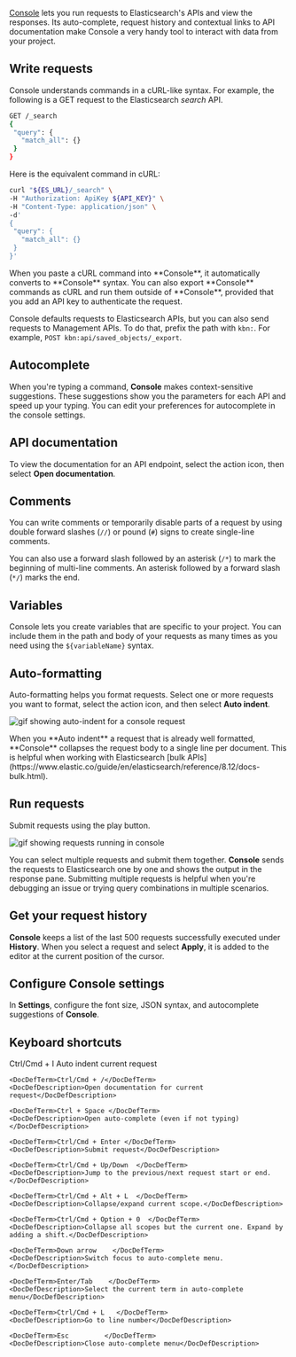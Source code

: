 [Console](app/dev_tools#/console) lets you run requests to Elasticsearch's APIs and view the responses. Its auto-complete, request history and contextual links to API documentation make Console a very handy tool to interact with data from your project.


## Write requests

Console understands commands in a cURL-like syntax. For example, the following is a GET request to the Elasticsearch _search_ API.

```sh
GET /_search
{
 "query": {
   "match_all": {}
 }
}
```

Here is the equivalent command in cURL:

```sh
curl "${ES_URL}/_search" \
-H "Authorization: ApiKey ${API_KEY}" \
-H "Content-Type: application/json" \
-d'
{
 "query": {
   "match_all": {}
 }
}'
```

<DocCallOut color="success" title="">
    When you paste a cURL command into **Console**, it automatically converts to **Console** syntax. You can also export **Console** commands as cURL and run them outside of **Console**, provided that you add an API key to authenticate the request.
</DocCallOut>

Console defaults requests to Elasticsearch APIs, but you can also send requests to Management APIs. To do that, prefix the path with `kbn:`. For example, `POST kbn:api/saved_objects/_export`.

## Autocomplete

When you're typing a command, **Console** makes context-sensitive suggestions. These suggestions show you the parameters for each API and speed up your typing. You can edit your preferences for autocomplete in the console settings.

## API documentation

To view the documentation for an API endpoint, select the action icon, then select **Open documentation**.

## Comments

You can write comments or temporarily disable parts of a request by using double forward slashes (`//`) or pound (`#`) signs to create single-line comments.

You can also use a forward slash followed by an asterisk (`/*`) to mark the beginning of multi-line comments. An asterisk followed by a forward slash (`*/`) marks the end.

## Variables

Console lets you create variables that are specific to your project. You can include them in the path and body of your requests as many times as you need using the `${variableName}` syntax.

## Auto-formatting

Auto-formatting helps you format requests. Select one or more requests you want to format, select the action icon, and then select **Auto indent**.

![gif showing auto-indent for a console request](../../shared/media/auto-indent-devtools.gif)

<DocCallOut color="success" title="">
    When you **Auto indent** a request that is already well formatted, **Console** collapses the request body to a single line per document. This is helpful when working with Elasticsearch [bulk APIs](https://www.elastic.co/guide/en/elasticsearch/reference/8.12/docs-bulk.html).
</DocCallOut>


## Run requests

Submit requests using the play button.

![gif showing requests running in console](../../shared/media/devtool-run-request.gif)

You can select multiple requests and submit them together. **Console** sends the requests to Elasticsearch one by one and shows the output in the response pane. Submitting multiple requests is helpful when you're debugging an issue or trying query combinations in multiple scenarios.

## Get your request history

**Console** keeps a list of the last 500 requests successfully executed under **History**. When you select a request and select **Apply**, it is added to the editor at the current position of the cursor.

## Configure Console settings

In **Settings**, configure the font size, JSON syntax, and autocomplete suggestions of **Console**.

## Keyboard shortcuts

<DocDefList>
    <DocDefTerm>Ctrl/Cmd + I</DocDefTerm>
    <DocDefDescription>Auto indent current request</DocDefDescription>

    <DocDefTerm>Ctrl/Cmd + /</DocDefTerm>
    <DocDefDescription>Open documentation for current request</DocDefDescription>

    <DocDefTerm>Ctrl + Space </DocDefTerm>
    <DocDefDescription>Open auto-complete (even if not typing)</DocDefDescription>

    <DocDefTerm>Ctrl/Cmd + Enter </DocDefTerm>
    <DocDefDescription>Submit request</DocDefDescription>

    <DocDefTerm>Ctrl/Cmd + Up/Down  </DocDefTerm>
    <DocDefDescription>Jump to the previous/next request start or end.</DocDefDescription>
   
    <DocDefTerm>Ctrl/Cmd + Alt + L  </DocDefTerm>
    <DocDefDescription>Collapse/expand current scope.</DocDefDescription>
   
    <DocDefTerm>Ctrl/Cmd + Option + 0  </DocDefTerm>
    <DocDefDescription>Collapse all scopes but the current one. Expand by adding a shift.</DocDefDescription>
    
    <DocDefTerm>Down arrow    </DocDefTerm>
    <DocDefDescription>Switch focus to auto-complete menu.</DocDefDescription>
    
    <DocDefTerm>Enter/Tab    </DocDefTerm>
    <DocDefDescription>Select the current term in auto-complete menu</DocDefDescription>
    
    <DocDefTerm>Ctrl/Cmd + L   </DocDefTerm>
    <DocDefDescription>Go to line number</DocDefDescription>
    
    <DocDefTerm>Esc    		</DocDefTerm>
    <DocDefDescription>Close auto-complete menu</DocDefDescription>
</DocDefList>